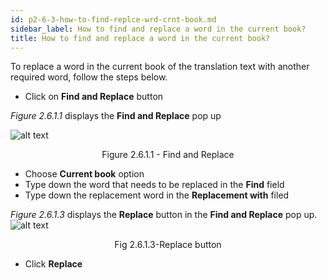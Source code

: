 ```yaml
---
id: p2-6-3-how-to-find-replce-wrd-crnt-book.md
sidebar_label: How to find and replace a word in the current book?
title: How to find and replace a word in the current book?
---
```


To replace a word in the current book of the translation text with another required word, follow the steps below.

-   Click on **Find and Replace** button

_Figure 2.6.1.1_ displays the **Find and Replace** pop up

![alt text](../../../../static/AutographaLiveImages/Replace-word/find-and-replace-fig-2.6.1.1.jpg 'Find and Replace')

<div align='center' style={{ fontStyle: 'Italic' }}>Figure 2.6.1.1 - Find and Replace</div>

-   Choose **Current book** option
-   Type down the word that needs to be replaced in the **Find** field
-   Type down the replacement word in the **Replacement with** filed

_Figure 2.6.1.3_ displays the **Replace** button in the **Find and Replace** pop up.
![alt text](../../../../static/AutographaLiveImages/Replace-word/replace-button-current-book-fig-2.6.1.3.jpg 'Replace button')

<div align='center' style={{ fontStyle: 'Italic' }}>Fig 2.6.1.3-Replace button</div>

-   Click **Replace**
